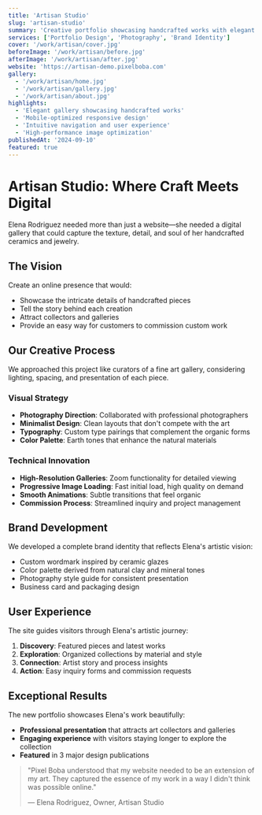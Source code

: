 ```yaml
---
title: 'Artisan Studio'
slug: 'artisan-studio'
summary: 'Creative portfolio showcasing handcrafted works with elegant presentation'
services: ['Portfolio Design', 'Photography', 'Brand Identity']
cover: '/work/artisan/cover.jpg'
beforeImage: '/work/artisan/before.jpg'
afterImage: '/work/artisan/after.jpg'
website: 'https://artisan-demo.pixelboba.com'
gallery:
  - '/work/artisan/home.jpg'
  - '/work/artisan/gallery.jpg'
  - '/work/artisan/about.jpg'
highlights:
  - 'Elegant gallery showcasing handcrafted works'
  - 'Mobile-optimized responsive design'
  - 'Intuitive navigation and user experience'
  - 'High-performance image optimization'
publishedAt: '2024-09-10'
featured: true
---
```


# Artisan Studio: Where Craft Meets Digital

Elena Rodriguez needed more than just a website—she needed a digital gallery that could capture the texture, detail, and soul of her handcrafted ceramics and jewelry.

## The Vision

Create an online presence that would:

- Showcase the intricate details of handcrafted pieces
- Tell the story behind each creation
- Attract collectors and galleries
- Provide an easy way for customers to commission custom work

## Our Creative Process

We approached this project like curators of a fine art gallery, considering lighting, spacing, and presentation of each piece.

### Visual Strategy

- **Photography Direction**: Collaborated with professional photographers
- **Minimalist Design**: Clean layouts that don't compete with the art
- **Typography**: Custom type pairings that complement the organic forms
- **Color Palette**: Earth tones that enhance the natural materials

### Technical Innovation

- **High-Resolution Galleries**: Zoom functionality for detailed viewing
- **Progressive Image Loading**: Fast initial load, high quality on demand
- **Smooth Animations**: Subtle transitions that feel organic
- **Commission Process**: Streamlined inquiry and project management

## Brand Development

We developed a complete brand identity that reflects Elena's artistic vision:

- Custom wordmark inspired by ceramic glazes
- Color palette derived from natural clay and mineral tones
- Photography style guide for consistent presentation
- Business card and packaging design

## User Experience

The site guides visitors through Elena's artistic journey:

1. **Discovery**: Featured pieces and latest works
2. **Exploration**: Organized collections by material and style
3. **Connection**: Artist story and process insights
4. **Action**: Easy inquiry forms and commission requests

## Exceptional Results

The new portfolio showcases Elena's work beautifully:

- **Professional presentation** that attracts art collectors and galleries
- **Engaging experience** with visitors staying longer to explore the collection
- **Featured** in 3 major design publications

> "Pixel Boba understood that my website needed to be an extension of my art. They captured the essence of my work in a way I didn't think was possible online."
>
> — Elena Rodriguez, Owner, Artisan Studio
